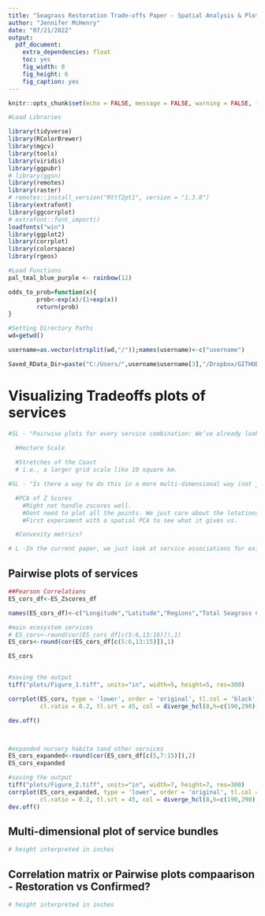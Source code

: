 ```yaml
---
title: "Seagrass Restoration Trade-offs Paper - Spatial Analysis & Plotting"
author: "Jennifer McHenry"
date: "07/21/2022"
output: 
  pdf_document:
    extra_dependencies: float 
    toc: yes
    fig_width: 8
    fig_height: 6
    fig_caption: yes
---
```



```r
knitr::opts_chunk$set(echo = FALSE, message = FALSE, warning = FALSE, fig.pos = "H", out.extra = "")

#Load Libraries

library(tidyverse)
library(RColorBrewer)
library(mgcv)
library(tools)
library(viridis)
library(ggpubr)
# library(ggsn)
library(remotes)
library(raster)
# remotes::install_version("Rttf2pt1", version = "1.3.8")
library(extrafont)
library(ggcorrplot)
# extrafont::font_import() 
loadfonts("win")
library(ggplot2)
library(corrplot)
library(colorspace)
library(rgeos)

#Load Functions 
pal_teal_blue_purple <- rainbow(12)

odds_to_prob=function(x){
        prob<-exp(x)/(1+exp(x))
        return(prob)
}

#Setting Directory Paths
wd=getwd()

username=as.vector(strsplit(wd,"/"));names(username)<-c("username")

Saved_RData_Dir=paste("C:/Users/",username$username[3],"/Dropbox/GITHUB/Disseratation/",sep="")
```

# Visualizing Tradeoffs  plots of services 
```r
#SL - "Pairwise plots for every service combination: We’ve already looked at correlations, but these plots could allow us to look at the shape of the relationship and see whether there are opportunities for service “win-wins” even for negatively associated services (e.g. coastal protection and blue carbon)"

  #Hectare Scale
  
  #Stretches of the Coast
  # i.e., a larger grid scale like 10 square km.

#SL - "Is there a way to do this in a more multi-dimensional way (not just pairwise)....that’s essentially what figure 2 (or Fig 3.2) does by counting up service hotspots, so maybe there isn’t a new angle" 

  #PCA of Z Scores
    #Might not handle zscores well. 
    #Dont need to plot all the points. We just care about the lotations and the loadings. 
    #First experiment with a spatial PCA to see what it gives us. 

  #Convexity metrics? 

# L -In the current paper, we just look at service associations for existing seagrass beds….we could look at the restoration areas and see if different patterns emerge?

```

## Pairwise plots of services 
```r
##Pearson Correlations 
ES_cors_df<-ES_Zscores_df

names(ES_cors_df)<-c("Longitude","Latitude","Regions","Total Seagrass Cover","Biodiversity","Nursery Habitat","Gray Snapper","Lane Snapper","White Grunt","Spotted Seatrout","Sheepshead","Pink Shrimp","Blue Carbon","Recreation","Coastal Protection","Coastal Population")

#main ecosystem services
# ES_cors<-round(cor(ES_cors_df[c(5:6,13:16)]),1)
ES_cors<-round(cor(ES_cors_df[c(5:6,13:15)]),1)

ES_cors


#saving the output
tiff("plots/Figure_1.tiff", units="in", width=5, height=5, res=300)

corrplot(ES_cors, type = 'lower', order = 'original', tl.col = 'black',
         cl.ratio = 0.2, tl.srt = 45, col = diverge_hcl(8,h=c(190,290),l=c(40,95)),addCoef.col = 'black',diag=FALSE)

dev.off()



#expanded nursery habita tand other services
ES_cors_expanded<-round(cor(ES_cors_df[c(5,7:15)]),2)
ES_cors_expanded

#saving the output
tiff("plots/Figure_2.tiff", units="in", width=7, height=7, res=300)
corrplot(ES_cors_expanded, type = 'lower', order = 'original', tl.col = 'black',
         cl.ratio = 0.2, tl.srt = 45, col = diverge_hcl(8,h=c(190,290),l=c(40,95)),addCoef.col = 'black',diag=FALSE)
dev.off()

```

## Multi-dimensional plot of service bundles 
```r
# height interpreted in inches
```

## Correlation matrix or Pairwise plots compaarison - Restoration vs Confirmed? 
```r
# height interpreted in inches
```



